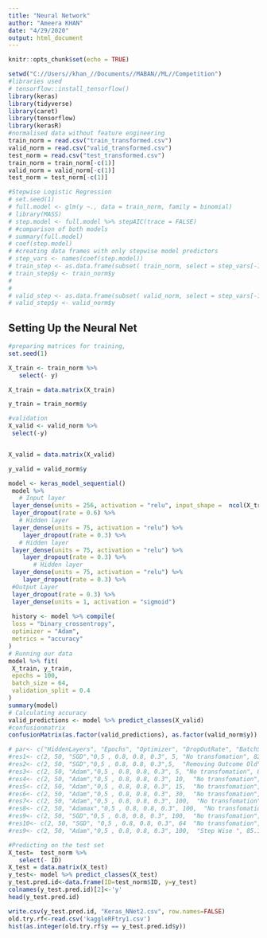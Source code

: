 ---
title: "Neural Network"
author: "Ameera KHAN"
date: "4/29/2020"
output: html_document
---

```{r setup, include=FALSE}
knitr::opts_chunk$set(echo = TRUE)
```

```{r}
setwd("C://Users//khan_//Documents//MABAN//ML//Competition")
#libraries used
# tensorflow::install_tensorflow()
library(keras)
library(tidyverse)
library(caret)
library(tensorflow)
library(kerasR)
#normalised data without feature engineering 
train_norm = read.csv("train_transformed.csv")
valid_norm = read.csv("valid_transformed.csv")
test_norm = read.csv("test_transformed.csv")
train_norm = train_norm[-c(1)]
valid_norm = valid_norm[-c(1)]
test_norm = test_norm[-c(1)]

#Stepwise Logistic Regression
# set.seed(1)
# full.model <- glm(y ~., data = train_norm, family = binomial)
# library(MASS)
# step.model <- full.model %>% stepAIC(trace = FALSE)
# #comparison of both models 
# summary(full.model)
# coef(step.model)
# #creating data frames with only stepwise model predictors 
# step_vars <- names(coef(step.model))
# train_step <- as.data.frame(subset( train_norm, select = step_vars[-1]))
# train_step$y <- train_norm$y
# 
# 
# valid_step <- as.data.frame(subset( valid_norm, select = step_vars[-1]))
# valid_step$y <- valid_norm$y

```

## Setting Up the Neural Net  
```{r}
#preparing matrices for training, 
set.seed(1)

X_train <- train_norm %>% 
   select(- y) 

X_train = data.matrix(X_train)

y_train = train_norm$y 

#validation 
X_valid <- valid_norm %>% 
 select(-y) 


X_valid = data.matrix(X_valid)

y_valid = valid_norm$y

model <- keras_model_sequential()
 model %>%
   # Input layer
 layer_dense(units = 256, activation = "relu", input_shape =  ncol(X_train)) %>% 
 layer_dropout(rate = 0.6) %>% 
   # Hidden layer
 layer_dense(units = 75, activation = "relu") %>%
    layer_dropout(rate = 0.3) %>% 
   # Hidden layer
 layer_dense(units = 75, activation = "relu") %>%
    layer_dropout(rate = 0.3) %>%
       # Hidden layer
 layer_dense(units = 75, activation = "relu") %>%
    layer_dropout(rate = 0.3) %>%
 #Output Layer
 layer_dropout(rate = 0.3) %>%
 layer_dense(units = 1, activation = "sigmoid")
 
 history <- model %>% compile(
 loss = "binary_crossentropy",
 optimizer = "Adam",
 metrics = "accuracy"
)
# Running our data
model %>% fit(
 X_train, y_train, 
 epochs = 100, 
 batch_size = 64,
 validation_split = 0.4
)
summary(model)
# Calculating accuracy
valid_predictions <- model %>% predict_classes(X_valid)
#confusionmatrix 
confusionMatrix(as.factor(valid_predictions), as.factor(valid_norm$y))

# par<- c("HiddenLayers", "Epochs", "Optimizer", "DropOutRate", "BatchSize", Transformation", "Accuracy")
#res1<- c(2, 50, "SGD","0,5 , 0.8, 0.8, 0.3", 5, "No transfomation", 82.77 )
#res2<- c(2, 50, "SGD","0,5 , 0.8, 0.8, 0.3",5,  "Removing Outcome Old", 82.30 )
#res3<- c(2, 50, "Adam","0,5 , 0.8, 0.8, 0.3", 5, "No transfomation", 83.00)
#res4<- c(2, 50, "Adam","0,5 , 0.8, 0.8, 0.3", 10,  "No transfomation", 83.82)
#res5<- c(2, 50, "Adam","0,5 , 0.8, 0.8, 0.3", 15,  "No transfomation", 84.41)
#res6<- c(2, 50, "Adam","0,5 , 0.8, 0.8, 0.3", 30,  "No transfomation", 85.35)
#res7<- c(2, 50, "Adam","0,5 , 0.8, 0.8, 0.3", 100,  "No transfomation", 87.33)
#res8<- c(2, 50, "Adamax","0,5 , 0.8, 0.8, 0.3", 100,  "No transfomation", 82.81)
#res9<- c(2, 50, "SGD","0,5 , 0.8, 0.8, 0.3", 100,  "No transfomation", 64.95)
#res10<- c(2, 50, "SGD", "0,5 , 0.8, 0.8, 0.3", 64  "No transfomation", 81.01)
#res9<- c(2, 50, "Adam","0,5 , 0.8, 0.8, 0.3", 100,  "Step Wise ", 85.11)

#Predicting on the test set 
X_test=  test_norm %>% 
   select(- ID) 
X_test = data.matrix(X_test)
y_test<- model %>% predict_classes(X_test)
y_test.pred.id<-data.frame(ID=test_norm$ID, y=y_test)
colnames(y_test.pred.id)[2]<-'y'
head(y_test.pred.id)

write.csv(y_test.pred.id, "Keras_NNet2.csv", row.names=FALSE)
old.try.rf<-read.csv('kaggleRFtry1.csv')
hist(as.integer(old.try.rf$y == y_test.pred.id$y))
```
